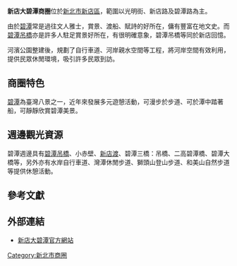 '''新店大碧潭商圈'''位於[[新北市|新北市]][[新店區|新店區]]，範圍以光明街、新店路及碧潭路為主。

由於[[碧潭|碧潭]]常是過往文人雅士，賞景、渡船、賦詩的好所在，傭有豐富在地文史。而[[碧潭吊橋|碧潭吊橋]]亦是許多人駐足賞景好所在，有很明確意象，碧潭吊橋等同於新店回憶。 

河濱公園整建後，規劃了自行車道、河岸親水空間等工程，將河岸空間有效利用，提供民眾休閒環境，吸引許多民眾到訪。

==商圈特色==
[[碧潭|碧潭]]為臺灣八景之一，近年來發展多元遊憩活動，可漫步於步道、可於潭中踏著船，可靜靜欣賞碧潭美景。

==週邊觀光資源==
碧潭週邊具有[[碧潭吊橋|碧潭吊橋]]、小赤壁、[[新店渡|新店渡]]、碧潭三橋：吊橋、二高碧潭橋、碧潭大橋等，另外亦有水岸自行車道、灣潭休閒步道、獅頭山登山步道、和美山自然步道等提供休憩活動。

==參考文獻==
<div class="references-small">
<references></references>
</div>

==外部連結==
*[https://www.xindian.ntpc.gov.tw/webpage/bitan/ 新店大碧潭官方網站] {{Wayback|url=https://www.xindian.ntpc.gov.tw/webpage/bitan/ |date=20190701122047 }}


{{新北市商圈}}
{{台灣經濟小作品}} 
[[Category:新北市商圈|Category:新北市商圈]]